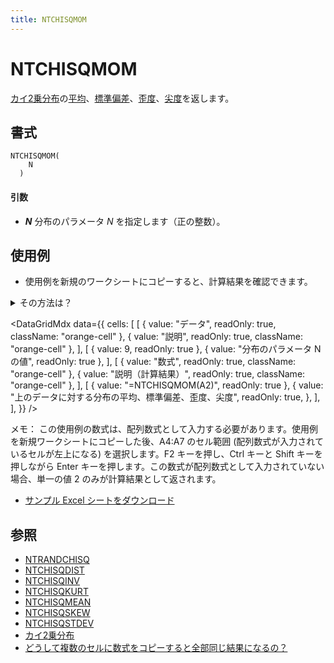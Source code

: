 ```yaml
---
title: NTCHISQMOM
---
```



# NTCHISQMOM

[カイ2乗分布](https://www.ntrand.com/jp/chi-square-distribution/)の[平均](https://www.ntrand.com/jp/glossary/#local_mean)、[標準偏差](https://www.ntrand.com/jp/glossary/#local_standard_deviation)、[歪度](https://www.ntrand.com/jp/glossary/#local_skew)、[尖度](https://www.ntrand.com/jp/glossary/#local_kurtosis)を返します。

## 書式

```excel
NTCHISQMOM(
    N
  )
```

#### 引数

- **_N_** 分布のパラメータ $N$ を指定します（正の整数）。

## 使用例

- 使用例を新規のワークシートにコピーすると、計算結果を確認できます。

<details>
<summary>その方法は？</summary>

1.  新しいブックまたはワークシートを作成します。
2.  ヘルプ トピックにある使用例を選択します（行番号および列番号を除く）。

    ![Selecting an example from Help](./../../assets/functions/HowToCopy.png)

    ヘルプから使用例を選択する

3.  Ctrl キーを押しながら C キーを押します。
4.  ワークシートのセル A1 を選択し、Ctrl キーを押しながら V キーを押します。
5.  計算結果と結果を返す数式の表示を切り替えるには、Ctrl キーを押しながら ` (アクサン グラーブ) キーを押すか、または [ツール] メニューの [ワークシート分析] をポイントし、[ワークシート分析モード] をクリックします。

</details>

<DataGridMdx
  data={{
    cells: [
      [
        { value: "データ", readOnly: true, className: "orange-cell" },
        { value: "説明", readOnly: true, className: "orange-cell" },
      ],
      [
        { value: 9, readOnly: true },
        { value: "分布のパラメータ N の値", readOnly: true },
      ],
      [
        { value: "数式", readOnly: true, className: "orange-cell" },
        { value: "説明（計算結果）", readOnly: true, className: "orange-cell" },
      ],
      [
        { value: "=NTCHISQMOM(A2)", readOnly: true },
        {
          value: "上のデータに対する分布の平均、標準偏差、歪度、尖度",
          readOnly: true,
        },
      ],
    ],
  }}
/>

メモ： この使用例の数式は、配列数式として入力する必要があります。使用例を新規ワークシートにコピーした後、A4:A7 のセル範囲 (配列数式が入力されているセルが左上になる) を選択します。F2 キーを押し、Ctrl キーと Shift キーを押しながら Enter キーを押します。この数式が配列数式として入力されていない場合、単一の値 2 のみが計算結果として返されます。

- [サンプル Excel シートをダウンロード](https://www.ntrand.com/files/NtRand2.zip "サンプル Excel シートをダウンロード")

## 参照

- [NTRANDCHISQ](https://www.ntrand.com/jp/ntrandchisq/)
- [NTCHISQDIST](https://www.ntrand.com/jp/ntchisqdist/)
- [NTCHISQINV](https://www.ntrand.com/jp/ntchisqinv/)
- [NTCHISQKURT](https://www.ntrand.com/jp/ntchisqkurt/)
- [NTCHISQMEAN](https://www.ntrand.com/jp/ntchisqmean/)
- [NTCHISQSKEW](https://www.ntrand.com/jp/ntchisqskew/)
- [NTCHISQSTDEV](https://www.ntrand.com/jp/ntchisqstdev/)
- [カイ2乗分布](https://www.ntrand.com/jp/chi-square-distribution/)
- [どうして複数のセルに数式をコピーすると全部同じ結果になるの？](https://www.ntrand.com/jp/faq/#local_CtrlShiftEnter)
